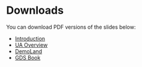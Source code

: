 
# Downloads

You can download PDF versions of the slides below:

- [Introduction](slides/00-intro.pdf)
- [UA Overview](slides/01-ua_overview.pdf)
- [DemoLand](slides/02-demoland.pdf)
- [GDS Book](slides/03-gds_book.pdf)


